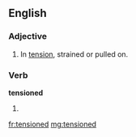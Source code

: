 ==English==

===Adjective===
{{en-adj}}

# In [[tension]], strained or pulled on.

===Verb===
'''tensioned'''

# {{past of|[[tension]]}}

[[fr:tensioned]]
[[mg:tensioned]]